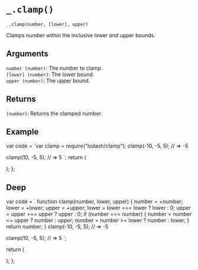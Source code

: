 # `_.clamp()`

`_.clamp(number, [lower], upper)`

Clamps number within the inclusive lower and upper bounds.

## Arguments

`number (number)`: The number to clamp.  
`[lower] (number)`: The lower bound.  
`upper (number)`: The upper bound.

## Returns

`(number)`: Returns the clamped number.

## Example


  var code = `var clamp = require("lodash/clamp");
clamp(-10, -5, 5);
// => -5
 
clamp(10, -5, 5);
// => 5
`;
  return (
    <div>
      <Embed source={code} />
    </div>
  );
};

<Demo />

## Deep

  var code = `
function clamp(number, lower, upper) {
    number = +number;
    lower = +lower;
    upper = +upper;
    lower = lower === lower ? lower : 0;
    upper = upper === upper ? upper : 0;
    if (number === number) {
        number = number <= upper ? number : upper;
        number = number >= lower ? number : lower;
    }
    return number;
}
clamp(-10, -5, 5);
// => -5
 
clamp(10, -5, 5);
// => 5
`;

return (

<div>
  <Embed source={code} />
</div>
); 
};

<DeepDemo />
